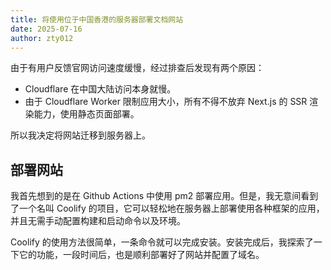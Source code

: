 ```yaml
---
title: 将使用位于中国香港的服务器部署文档网站
date: 2025-07-16
author: zty012
---
```


由于有用户反馈官网访问速度缓慢，经过排查后发现有两个原因：

- Cloudflare 在中国大陆访问本身就慢。
- 由于 Cloudflare Worker 限制应用大小，所有不得不放弃 Next.js 的 SSR 渲染能力，使用静态页面部署。

所以我决定将网站迁移到服务器上。

## 部署网站

我首先想到的是在 Github Actions 中使用 pm2 部署应用。但是，我无意间看到了一个名叫 Coolify 的项目，它可以轻松地在服务器上部署使用各种框架的应用，并且无需手动配置构建和启动命令以及环境。

Coolify 的使用方法很简单，一条命令就可以完成安装。安装完成后，我探索了一下它的功能，一段时间后，也是顺利部署好了网站并配置了域名。
